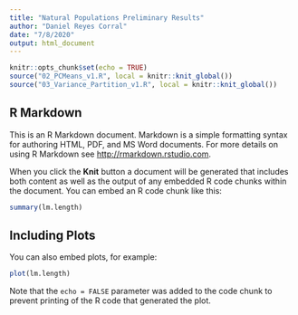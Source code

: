 ```yaml
---
title: "Natural Populations Preliminary Results"
author: "Daniel Reyes Corral"
date: "7/8/2020"
output: html_document
---
```


```r
knitr::opts_chunk$set(echo = TRUE)
source("02_PCMeans_v1.R", local = knitr::knit_global())
source("03_Variance_Partition_v1.R", local = knitr::knit_global())
```

## R Markdown

This is an R Markdown document. Markdown is a simple formatting syntax for authoring HTML, PDF, and MS Word documents. For more details on using R Markdown see <http://rmarkdown.rstudio.com>.

When you click the **Knit** button a document will be generated that includes both content as well as the output of any embedded R code chunks within the document. You can embed an R code chunk like this:

```r
summary(lm.length)
```

## Including Plots

You can also embed plots, for example:

```r
plot(lm.length)
```

Note that the `echo = FALSE` parameter was added to the code chunk to prevent printing of the R code that generated the plot.
